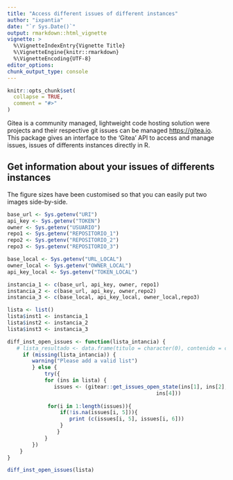 ```yaml
---
title: "Access different issues of different instances"
author: "ixpantia"
date: "`r Sys.Date()`"
output: rmarkdown::html_vignette
vignette: >
  %\VignetteIndexEntry{Vignette Title}
  %\VignetteEngine{knitr::rmarkdown}
  %\VignetteEncoding{UTF-8}
editor_options: 
chunk_output_type: console
---
```


```r
knitr::opts_chunk$set(
  collapse = TRUE,
  comment = "#>"
)
```

Gitea is a community managed, lightweight code hosting solution  were projects
and their respective git issues can be managed  <https://gitea.io>. This
package gives an interface to the 'Gitea' API to  access and manage
issues, issues of differents instances directly in R.

## Get information about your issues of differents instances

The figure sizes have been customised so that you can easily put two images side-by-side. 

```r

base_url <- Sys.getenv("URI")
api_key <- Sys.getenv("TOKEN")
owner <- Sys.getenv("USUARIO")
repo1 <- Sys.getenv("REPOSITORIO_1")
repo2 <- Sys.getenv("REPOSITORIO_2")
repo3 <- Sys.getenv("REPOSITORIO_3")

base_local <- Sys.getenv("URL_LOCAL")
owner_local <- Sys.getenv("OWNER_LOCAL")
api_key_local <- Sys.getenv("TOKEN_LOCAL")

instancia_1 <- c(base_url, api_key, owner, repo1)
instancia_2 <- c(base_url, api_key, owner,repo2)
instancia_3 <- c(base_local, api_key_local, owner_local,repo3)

lista <- list()
lista$inst1 <- instancia_1
lista$inst2 <- instancia_2
lista$inst3 <- instancia_3

diff_inst_open_issues <- function(lista_intancia) {
   # lista_resultado <- data.frame(titulo = character(0), contenido = character(0))
     if (missing(lista_intancia)) {
        warning("Please add a valid list")
        } else {
            try({
            for (ins in lista) {
               issues <- (gitear::get_issues_open_state(ins[1], ins[2], ins[3],
                                                ins[4]))
           
             for(i in 1:length(issues)){
                 if(!is.na(issues[i, 5])){
                    print (c(issues[i, 5], issues[i, 6]))
                 }
                }
            }
        })
    }
}

diff_inst_open_issues(lista)


```

